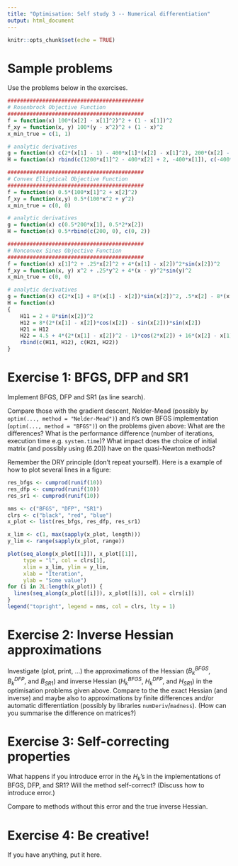 ```yaml
---
title: "Optimisation: Self study 3 -- Numerical differentiation"
output: html_document
---
```


```r
knitr::opts_chunk$set(echo = TRUE)
```

# Sample problems

Use the problems below in the exercises.

```r
###########################################
# Rosenbrock Objective Function
###########################################
f = function(x) 100*(x[2] - x[1]^2)^2 + (1 - x[1])^2
f_xy = function(x, y) 100*(y - x^2)^2 + (1 - x)^2
x_min_true = c(1, 1)

# analytic derivatives
g = function(x) c(2*(x[1] - 1) - 400*x[1]*(x[2] - x[1]^2), 200*(x[2] - x[1]^2))
H = function(x) rbind(c(1200*x[1]^2 - 400*x[2] + 2, -400*x[1]), c(-400*x[1], 200))

###########################################
# Convex Elliptical Objective Function
###########################################
f = function(x) 0.5*(100*x[1]^2 + x[2]^2)
f_xy = function(x,y) 0.5*(100*x^2 + y^2)
x_min_true = c(0, 0)

# analytic derivatives
g = function(x) c(0.5*200*x[1], 0.5*2*x[2])
H = function(x) 0.5*rbind(c(200, 0), c(0, 2))

###########################################
# Nonconvex Sines Objective Function
###########################################
f = function(x) x[1]^2 + .25*x[2]^2 + 4*(x[1] - x[2])^2*sin(x[2])^2
f_xy = function(x, y) x^2 + .25*y^2 + 4*(x - y)^2*sin(y)^2
x_min_true = c(0, 0)

# analytic derivatives
g = function(x) c(2*x[1] + 8*(x[1] - x[2])*sin(x[2])^2, .5*x[2] - 8*(x[1] - x[2])*sin(x[2])^2 + 4*(x[1] - x[2])^2*sin(2*x[2]))
H = function(x)
{
	H11 = 2 + 8*sin(x[2])^2
	H12 = 8*(2*(x[1] - x[2])*cos(x[2]) - sin(x[2]))*sin(x[2])
	H21 = H12
	H22 = 4.5 + 4*(2*(x[1] - x[2])^2 - 1)*cos(2*x[2]) + 16*(x[2] - x[1])*sin(2*x[2])
	rbind(c(H11, H12), c(H21, H22))
}
```

# Exercise 1: BFGS, DFP and SR1

Implement BFGS, DFP and SR1 (as line search).

Compare those with the gradient descent, Nelder-Mead (possibly by `optim(..., method = "Nelder-Mead")`) and `R`'s own BFGS implementation (`optim(..., method = "BFGS")`) on the problems given above: What are the differences? What is the performance difference (number of iterations, execution time e.g. `system.time`)? What impact does the choice of initial matrix (and possibly using (6.20)) have on the quasi-Newton methods?

Remember the DRY principle (don't repeat yourself). Here is a example of how to plot several lines in a figure:

```r
res_bfgs <- cumprod(runif(10))
res_dfp <- cumprod(runif(10))
res_sr1 <- cumprod(runif(10))

nms <- c("BFGS", "DFP", "SR1")
clrs <- c("black", "red", "blue")
x_plot <- list(res_bfgs, res_dfp, res_sr1)

x_lim <- c(1, max(sapply(x_plot, length)))
y_lim <- range(sapply(x_plot, range))

plot(seq_along(x_plot[[1]]), x_plot[[1]], 
     type = "l", col = clrs[1], 
     xlim = x_lim, ylim = y_lim,
     xlab = "Iteration",
     ylab = "Some value")
for (i in 2L:length(x_plot)) {
  lines(seq_along(x_plot[[i]]), x_plot[[i]], col = clrs[i])
}
legend("topright", legend = nms, col = clrs, lty = 1)
```


# Exercise 2: Inverse Hessian approximations

Investigate (plot, print, ...) the approximations of the Hessian ($B_{k}^{BFGS}$, $B_{k}^{DFP}$, and $B_{SR1}$) and inverse Hessian ($H_{k}^{BFGS}$, $H_{k}^{DFP}$, and $H_{SR1}$) in the optimisation problems given above. Compare to the the exact Hessian (and inverse) and maybe also to approximations by finite differences and/or automatic differentiation (possibly by libraries `numDeriv`/`madness`). (How can you summarise the difference on matrices?)

# Exercise 3: Self-correcting properties

What happens if you introduce error in the $H_k$'s in the implementations of BFGS, DFP, and SR1? Will the method self-correct? (Discuss how to introduce error.)

Compare to methods without this error and the true inverse Hessian.


# Exercise 4: Be creative!

If you have anything, put it here.
